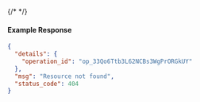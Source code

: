 {/* <!-- Code generated for API Clients. DO NOT EDIT. --> */}

#### Example Response
```json
{
  "details": {
    "operation_id": "op_33Qo6Ttb3L62NCBs3WgPrORGkUY"
  },
  "msg": "Resource not found",
  "status_code": 404
}

```